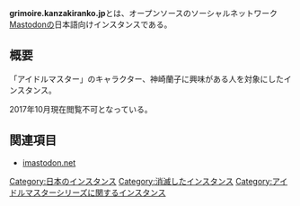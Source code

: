 '''grimoire.kanzakiranko.jp'''とは、オープンソースのソーシャルネットワーク[[Mastodon]]の日本語向けインスタンスである。

{{Infobox instance
| Name          = '''Grimoire'''
| Domain        = https://grimoire.kanzakiranko.jp
| Admin         = [https://grimoire.kanzakiranko.jp/@meteor @meteor]
| Country       = 日本国
| Start         = 2017年4月23日
| Alias         = 神崎蘭子
}}

== 概要 ==
「アイドルマスター」のキャラクター、神崎蘭子に興味がある人を対象にしたインスタンス。

2017年10月現在閲覧不可となっている。

== 関連項目 ==
* [[imastodon.net]]

{{DEFAULTSORT:grimoirekanzakirankojp}}
[[Category:日本のインスタンス]]
[[Category:消滅したインスタンス]]
[[Category:アイドルマスターシリーズに関するインスタンス]]